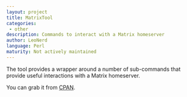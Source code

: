 ```yaml
---
layout: project
title: MatrixTool
categories:
 - other
description: Commands to interact with a Matrix homeserver
author: LeoNerd
language: Perl
maturity: Not actively maintained
---
```


The tool provides a wrapper around a number of sub-commands that provide useful interactions with a Matrix homeserver.

You can grab it from [CPAN](https://search.cpan.org/~pevans/App-MatrixTool/).
